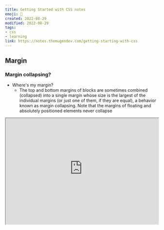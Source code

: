 ```yaml
---
title: Getting Started with CSS notes
emoji: 🧠
created: 2022-08-29
modified: 2022-08-29
tags:
- css
- learning
link: https://notes.themugendev.com/getting-starting-with-css
---
```


## Margin

### Margin collapsing?
  - Where's my margin?
    - The top and bottom margins of blocks are sometimes combined (collapsed) into a single margin whose size is the largest of the individual margins (or just one of them, if they are equal), a behavior known as margin collapsing. Note that the margins of floating and absolutely positioned elements never collapse

<iframe class="sample-code-frame" title="Margin collapsing example" id="frame_examples" width="100%" height="350" src="https://yari-demos.prod.mdn.mozit.cloud/en-US/docs/Web/CSS/CSS_Box_Model/Mastering_margin_collapsing/_sample_.examples.html" loading="lazy"></iframe>